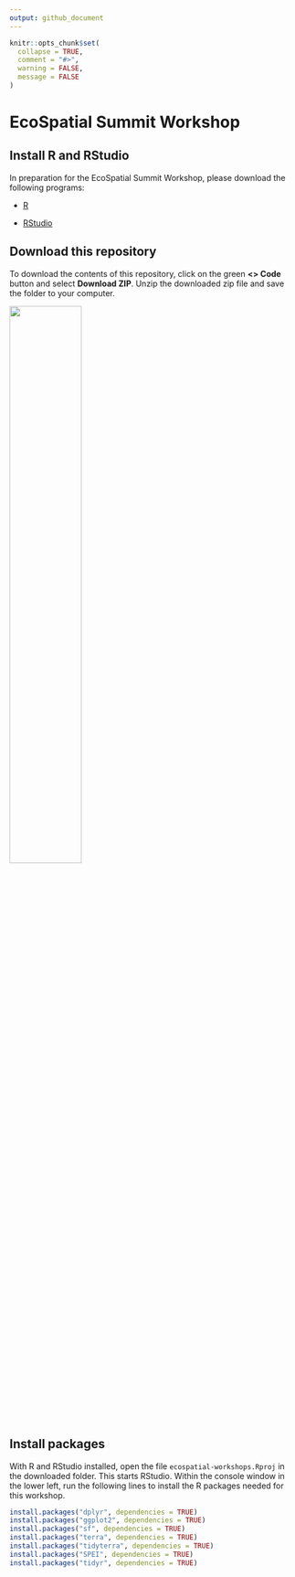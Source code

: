 ```yaml
---
output: github_document
---
```


<!-- README.md is generated from README.Rmd. Please edit that file -->

```r
knitr::opts_chunk$set(
  collapse = TRUE,
  comment = "#>",
  warning = FALSE, 
  message = FALSE
)
```

# EcoSpatial Summit Workshop

## Install R and RStudio

In preparation for the EcoSpatial Summit Workshop, please download the following programs:

* [R](https://cran.rstudio.com/)

* [RStudio](https://posit.co/download/rstudio-desktop/)

## Download this repository

To download the contents of this repository, click on the green **<> Code** button and select **Download ZIP**. Unzip the downloaded zip file and save the folder to your computer.

![](README_files/figure/downloadcode.png?raw=true){width="50%"}

## Install packages

With R and RStudio installed, open the file `ecospatial-workshops.Rproj` in the downloaded folder. This starts RStudio. Within the console window in the lower left, run the following lines to install the R packages needed for this workshop.

```r
install.packages("dplyr", dependencies = TRUE)
install.packages("ggplot2", dependencies = TRUE)
install.packages("sf", dependencies = TRUE)
install.packages("terra", dependencies = TRUE)
install.packages("tidyterra", dependencies = TRUE)
install.packages("SPEI", dependencies = TRUE)
install.packages("tidyr", dependencies = TRUE)
```
